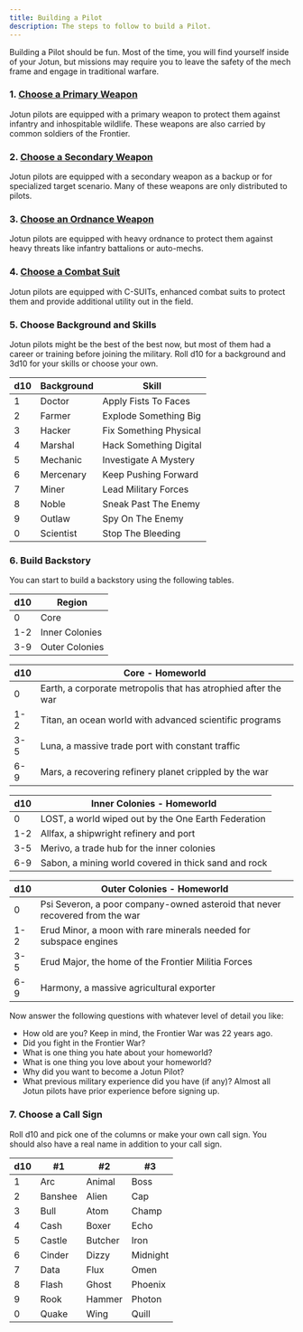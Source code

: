```yaml
---
title: Building a Pilot
description: The steps to follow to build a Pilot.
---
```


Building a Pilot should be fun. Most of the time, you will find yourself inside of your Jotun, but missions may require you to leave the safety of the mech frame and engage in traditional warfare.

### 1. [Choose a Primary Weapon](/pilot/primary-weapons/)

Jotun pilots are equipped with a primary weapon to protect them against infantry and inhospitable wildlife. These weapons are also carried by common soldiers of the Frontier.

### 2. [Choose a Secondary Weapon](/pilot/secondary-weapons/)

Jotun pilots are equipped with a secondary weapon as a backup or for specialized target scenario. Many of these weapons are only distributed to pilots.

### 3. [Choose an Ordnance Weapon](/pilot/ordnance-weapons/)

Jotun pilots are equipped with heavy ordnance to protect them against heavy threats like infantry battalions or auto-mechs.

### 4. [Choose a Combat Suit](/pilot/combat-suits/)

Jotun pilots are equipped with C-SUITs, enhanced combat suits to protect them and provide additional utility out in the field.

### 5. Choose Background and Skills

Jotun pilots might be the best of the best now, but most of them had a career or training before joining the military. Roll d10 for a background and 3d10 for your skills or choose your own.

| d10 | Background | Skill                  |
| --- | ---------- | ---------------------- |
| 1   | Doctor     | Apply Fists To Faces   |
| 2   | Farmer     | Explode Something Big  |
| 3   | Hacker     | Fix Something Physical |
| 4   | Marshal    | Hack Something Digital |
| 5   | Mechanic   | Investigate A Mystery  |
| 6   | Mercenary  | Keep Pushing Forward   |
| 7   | Miner      | Lead Military Forces   |
| 8   | Noble      | Sneak Past The Enemy   |
| 9   | Outlaw     | Spy On The Enemy       |
| 0   | Scientist  | Stop The Bleeding      |

### 6. Build Backstory

You can start to build a backstory using the following tables.

| d10 | Region         |
| --- | -------------- |
| 0   | Core           |
| 1-2 | Inner Colonies |
| 3-9 | Outer Colonies |

| d10 | Core - Homeworld                                               |
| --- | -------------------------------------------------------------- |
| 0   | Earth, a corporate metropolis that has atrophied after the war |
| 1-2 | Titan, an ocean world with advanced scientific programs        |
| 3-5 | Luna, a massive trade port with constant traffic               |
| 6-9 | Mars, a recovering refinery planet crippled by the war         |

| d10 | Inner Colonies - Homeworld                           |
| --- | ---------------------------------------------------- |
| 0   | LOST, a world wiped out by the One Earth Federation  |
| 1-2 | Allfax, a shipwright refinery and port               |
| 3-5 | Merivo, a trade hub for the inner colonies           |
| 6-9 | Sabon, a mining world covered in thick sand and rock |

| d10 | Outer Colonies - Homeworld                                                   |
| --- | ---------------------------------------------------------------------------- |
| 0   | Psi Severon, a poor company-owned asteroid that never recovered from the war |
| 1-2 | Erud Minor, a moon with rare minerals needed for subspace engines            |
| 3-5 | Erud Major, the home of the Frontier Militia Forces                          |
| 6-9 | Harmony, a massive agricultural exporter                                     |

Now answer the following questions with whatever level of detail you like:

- How old are you? Keep in mind, the Frontier War was 22 years ago.
- Did you fight in the Frontier War?
- What is one thing you hate about your homeworld?
- What is one thing you love about your homeworld?
- Why did you want to become a Jotun Pilot?
- What previous military experience did you have (if any)? Almost all Jotun pilots have prior experience before signing up.

### 7. Choose a Call Sign

Roll d10 and pick one of the columns or make your own call sign. You should also have a real name in addition to your call sign.

| d10 | #1      | #2      | #3       |
| --- | ------- | ------- | -------- |
| 1   | Arc     | Animal  | Boss     |
| 2   | Banshee | Alien   | Cap      |
| 3   | Bull    | Atom    | Champ    |
| 4   | Cash    | Boxer   | Echo     |
| 5   | Castle  | Butcher | Iron     |
| 6   | Cinder  | Dizzy   | Midnight |
| 7   | Data    | Flux    | Omen     |
| 8   | Flash   | Ghost   | Phoenix  |
| 9   | Rook    | Hammer  | Photon   |
| 0   | Quake   | Wing    | Quill    |
